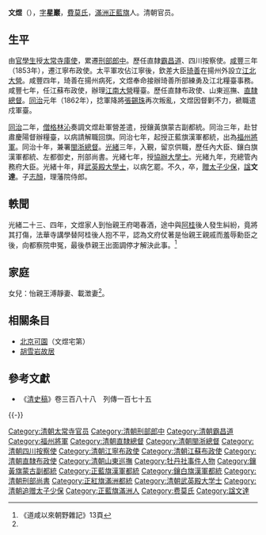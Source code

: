 {{Manchu name|[[费莫氏|费莫]]}}
'''文煜'''（{{bd|18世纪|？|1884年|catIdx=W}}），[[表字|字]]'''星巖'''，[[費莫氏|費莫氏]]，[[滿洲正藍旗|滿洲正藍旗]]人。清朝官员。

==生平==
由[[官學生|官學生]]授[[太常寺|太常寺]][[庫使|庫使]]，累遷[[刑部郎中|刑部郎中]]。歷任直隸[[霸昌道|霸昌道]]、四川按察使。[[咸丰_(年号)|咸豐]]三年（1853年），遷江寧布政使。太平軍攻佔江寧後，欽差大臣[[琦善|琦善]]在揚州外設立[[江北大營|江北大營]]。咸豐四年，琦善在揚州病死，文煜奉命接辦琦善所部練勇及江北糧臺事務。咸豐七年，任江蘇布政使，辦理[[江南大營|江南大營]]糧臺。歷任直隸布政使、山東巡撫、[[直隸總督|直隸總督]]。[[同治|同治]]元年（1862年），捻軍降將[[張錫珠|張錫珠]]再次叛亂，文煜因督剿不力，褫職遣戍軍臺。

[[同治|同治]]二年，[[僧格林沁|僧格林沁]]奏調文煜赴軍營差遣，授鑲黃旗蒙古副都統。同治三年，赴甘肅慶陽督辦糧臺，以病請解職回旗。同治七年，起授正藍旗漢軍都統，出為[[福州將軍|福州將軍]]。同治十年，兼署[[閩浙總督|閩浙總督]]。[[光緒|光緒]]三年，入覲，留京供職，歷任內大臣、鑲白旗漢軍都統、左都御史，刑部尚書。光緒七年，授[[協辦大學士|協辦大學士]]。光緒九年，充總管內務府大臣。光緒十年，拜[[武英殿大學士|武英殿大學士]]，以病乞罷。不久，卒，[[追赠|贈]][[太子少保|太子少保]]，[[諡|諡]]'''文達'''。子[[志顏|志顏]]，理藩院侍郎。
==軼聞==
光緒二十三、四年，文煜家人到怡親王府喝春酒，途中與[[阿桂|阿桂]]後人發生糾紛，竟將其打傷，法華寺講學替阿桂後人抱不平，認為文府仗著是怡親王親戚而羞辱勳臣之後，向都察院申冤，最後恭親王出面調停才解決此事。<ref name="#1">《道咸以來朝野雜記》13頁</ref>

==家庭==
女兒：怡親王溥靜妻、載澂妻<ref name="#1"/>。

==相關条目==
*[[北京可園|北京可園]]（文煜宅第）
*[[胡雪岩故居|胡雪岩故居]]

==參考文獻==
*《[[清史稿|清史稿]]》卷三百八十八　列傳一百七十五
{{-}}
{{start box}}
{{s-off}}
{{succession box|[[全慶|全慶]]|[[恩承|恩承]]|[[清朝刑部尚書列表|清朝刑部滿尚書]]|<small>光緒四年十二月癸卯 - 光緒十年五月丁亥</small><br /><small>1879年1月20日 - 1884年6月6日</small>}}
{{end box}}

{{DEFAULTSORT:W文}}
[[Category:清朝太常寺官员|Category:清朝太常寺官员]]
[[Category:清朝刑部郎中|Category:清朝刑部郎中]]
[[Category:清朝霸昌道|Category:清朝霸昌道]]
[[Category:福州將軍|Category:福州將軍]]
[[Category:清朝直隸總督|Category:清朝直隸總督]]
[[Category:清朝閩浙總督|Category:清朝閩浙總督]]
[[Category:清朝四川按察使|Category:清朝四川按察使]]
[[Category:清朝江寧布政使|Category:清朝江寧布政使]]
[[Category:清朝江蘇布政使|Category:清朝江蘇布政使]]
[[Category:清朝直隸布政使|Category:清朝直隸布政使]]
[[Category:清朝山東巡撫|Category:清朝山東巡撫]]
[[Category:牡丹社事件人物|Category:牡丹社事件人物]]
[[Category:鑲黃旗蒙古副都統|Category:鑲黃旗蒙古副都統]]
[[Category:正藍旗漢軍都統|Category:正藍旗漢軍都統]]
[[Category:鑲白旗漢軍都統|Category:鑲白旗漢軍都統]]
[[Category:清朝刑部尚書|Category:清朝刑部尚書]]
[[Category:正紅旗滿洲都統|Category:正紅旗滿洲都統]]
[[Category:清朝武英殿大学士|Category:清朝武英殿大学士]]
[[Category:清朝追赠太子少保|Category:清朝追赠太子少保]]
[[Category:正藍旗滿洲人|Category:正藍旗滿洲人]]
[[Category:费莫氏|Category:费莫氏]]
[[Category:諡文達|Category:諡文達]]